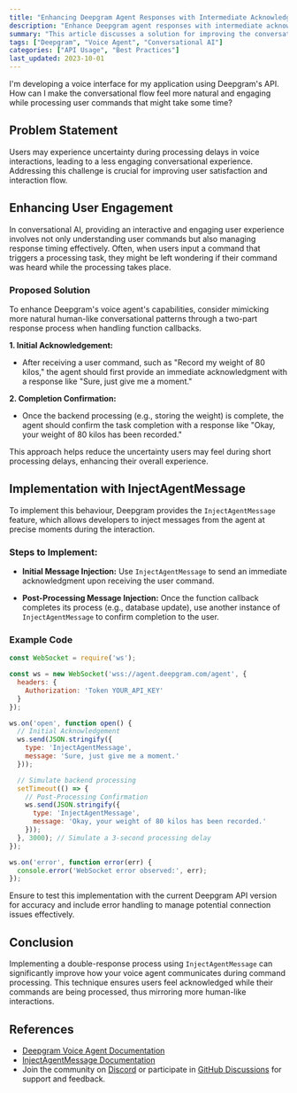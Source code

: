 ```yaml
---
title: "Enhancing Deepgram Agent Responses with Intermediate Acknowledgements"
description: "Enhance Deepgram agent responses with intermediate acknowledgements for improved conversation flow."
summary: "This article discusses a solution for improving the conversational flow of Deepgram voice agents by providing an initial acknowledgement after receiving a user command, followed by a confirmation once the backend processing is complete."
tags: ["Deepgram", "Voice Agent", "Conversational AI"]
categories: ["API Usage", "Best Practices"]
last_updated: 2023-10-01
---
```


<CommunityQuestion>I'm developing a voice interface for my application using Deepgram's API. How can I make the conversational flow feel more natural and engaging while processing user commands that might take some time?</CommunityQuestion>

## Problem Statement

Users may experience uncertainty during processing delays in voice interactions, leading to a less engaging conversational experience. Addressing this challenge is crucial for improving user satisfaction and interaction flow.

## Enhancing User Engagement

In conversational AI, providing an interactive and engaging user experience involves not only understanding user commands but also managing response timing effectively. Often, when users input a command that triggers a processing task, they might be left wondering if their command was heard while the processing takes place.

### Proposed Solution

To enhance Deepgram's voice agent's capabilities, consider mimicking more natural human-like conversational patterns through a two-part response process when handling function callbacks.

**1. Initial Acknowledgement:**
   - After receiving a user command, such as "Record my weight of 80 kilos," the agent should first provide an immediate acknowledgment with a response like "Sure, just give me a moment."

**2. Completion Confirmation:**
   - Once the backend processing (e.g., storing the weight) is complete, the agent should confirm the task completion with a response like "Okay, your weight of 80 kilos has been recorded."

This approach helps reduce the uncertainty users may feel during short processing delays, enhancing their overall experience.

## Implementation with InjectAgentMessage

To implement this behaviour, Deepgram provides the `InjectAgentMessage` feature, which allows developers to inject messages from the agent at precise moments during the interaction.

### Steps to Implement:

- **Initial Message Injection:**
  Use `InjectAgentMessage` to send an immediate acknowledgment upon receiving the user command.

- **Post-Processing Message Injection:**
  Once the function callback completes its process (e.g., database update), use another instance of `InjectAgentMessage` to confirm completion to the user.

### Example Code

```javascript
const WebSocket = require('ws');

const ws = new WebSocket('wss://agent.deepgram.com/agent', {
  headers: {
    Authorization: 'Token YOUR_API_KEY'
  }
});

ws.on('open', function open() {
  // Initial Acknowledgement
  ws.send(JSON.stringify({
    type: 'InjectAgentMessage',
    message: 'Sure, just give me a moment.'
  }));

  // Simulate backend processing
  setTimeout(() => {
    // Post-Processing Confirmation
    ws.send(JSON.stringify({
      type: 'InjectAgentMessage',
      message: 'Okay, your weight of 80 kilos has been recorded.'
    }));
  }, 3000); // Simulate a 3-second processing delay
});

ws.on('error', function error(err) {
  console.error('WebSocket error observed:', err);
});
```

Ensure to test this implementation with the current Deepgram API version for accuracy and include error handling to manage potential connection issues effectively.

## Conclusion

Implementing a double-response process using `InjectAgentMessage` can significantly improve how your voice agent communicates during command processing. This technique ensures users feel acknowledged while their commands are being processed, thus mirroring more human-like interactions.

## References
- [Deepgram Voice Agent Documentation](/docs/voice-agent)
- [InjectAgentMessage Documentation](/docs/voice-agent-inject-agent-message)
- Join the community on [Discord](https://discord.gg/deepgram) or participate in [GitHub Discussions](https://github.com/deepgram/deepgram-js/discussions) for support and feedback.